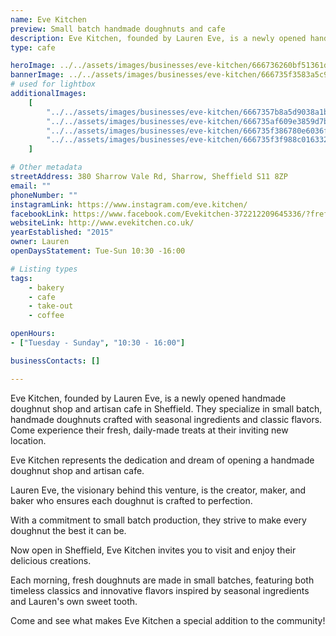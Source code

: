 ```yaml
---
name: Eve Kitchen
preview: Small batch handmade doughnuts and cafe
description: Eve Kitchen, founded by Lauren Eve, is a newly opened handmade doughnut shop and artisan cafe in Sheffield.
type: cafe

heroImage: ../../assets/images/businesses/eve-kitchen/666736260bf51361d01ae730_Screenshot-2024-06-10-at-18.21.29.png
bannerImage: ../../assets/images/businesses/eve-kitchen/666735f3583a5c9282e0d8af_eve-2.jpeg
# used for lightbox
additionalImages:
    [
        "../../assets/images/businesses/eve-kitchen/6667357b8a5d9038a1b8acb7_Screenshot-2024-06-10-at-18.18.07.png",
        "../../assets/images/businesses/eve-kitchen/666735af609e3859d7ba6c00_Screenshot-2024-06-10-at-18.19.25.png",
        "../../assets/images/businesses/eve-kitchen/666735f386780e6036f384f7_eve-1.jpeg",
        "../../assets/images/businesses/eve-kitchen/666735f3f988c016332514dd_eve-3.jpeg",
    ]

# Other metadata
streetAddress: 380 Sharrow Vale Rd, Sharrow, Sheffield S11 8ZP
email: ""
phoneNumber: ""
instagramLink: https://www.instagram.com/eve.kitchen/
facebookLink: https://www.facebook.com/Evekitchen-372212209645336/?fref=ts
websiteLink: http://www.evekitchen.co.uk/
yearEstablished: "2015"
owner: Lauren
openDaysStatement: Tue-Sun 10:30 -16:00

# Listing types
tags:
    - bakery
    - cafe
    - take-out
    - coffee

openHours:
- ["Tuesday - Sunday", "10:30 - 16:00"]

businessContacts: []

---
```

Eve Kitchen, founded by Lauren Eve, is a newly opened handmade doughnut shop and artisan cafe in Sheffield. They specialize in small batch, handmade doughnuts crafted with seasonal ingredients and classic flavors. Come experience their fresh, daily-made treats at their inviting new location.

Eve Kitchen represents the dedication and dream of opening a handmade doughnut shop and artisan cafe.

Lauren Eve, the visionary behind this venture, is the creator, maker, and baker who ensures each doughnut is crafted to perfection.

With a commitment to small batch production, they strive to make every doughnut the best it can be.

Now open in Sheffield, Eve Kitchen invites you to visit and enjoy their delicious creations.

Each morning, fresh doughnuts are made in small batches, featuring both timeless classics and innovative flavors inspired by seasonal ingredients and Lauren's own sweet tooth.

Come and see what makes Eve Kitchen a special addition to the community!
